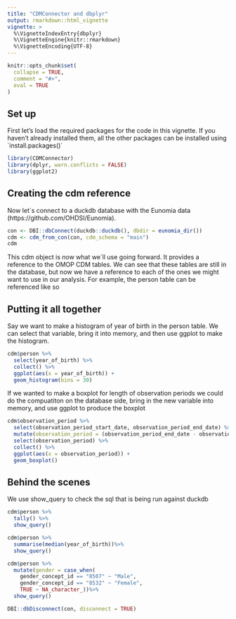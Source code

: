 ```yaml
---
title: "CDMConnector and dbplyr"
output: rmarkdown::html_vignette
vignette: >
  %\VignetteIndexEntry{dbplyr}
  %\VignetteEngine{knitr::rmarkdown}
  %\VignetteEncoding{UTF-8}
---
```


```r
knitr::opts_chunk$set(
  collapse = TRUE,
  comment = "#>",
  eval = TRUE
)
```

## Set up

First let's load the required packages for the code in this vignette. If you haven't already installed them, all the other packages can be installed using ´install.packages()´ 

```r
library(CDMConnector)
library(dplyr, warn.conflicts = FALSE)
library(ggplot2)
```

## Creating the cdm reference

Now let´s connect to a duckdb database with the Eunomia data (https://github.com/OHDSI/Eunomia).

```r
con <- DBI::dbConnect(duckdb::duckdb(), dbdir = eunomia_dir())
cdm <- cdm_from_con(con, cdm_schema = "main")
cdm
```


This cdm object is now what we´ll use going forward. It provides a reference to the OMOP CDM tables. We can see that these tables are still in the database, but now we have a reference to each of the ones we might want to use in our analysis. For example, the person table can be referenced like so


## Putting it all together

Say we want to make a histogram of year of birth in the person table. We can select that variable, bring it into memory, and then use ggplot to make the histogram.

```r
cdm$person %>%
  select(year_of_birth) %>%
  collect() %>%
  ggplot(aes(x = year_of_birth)) +
  geom_histogram(bins = 30)
```

If we wanted to make a boxplot for length of observation periods we could do the compuatiton on the database side, bring in the new variable into memory, and use ggplot to produce the boxplot

```r
cdm$observation_period %>%
  select(observation_period_start_date, observation_period_end_date) %>%
  mutate(observation_period = (observation_period_end_date - observation_period_start_date)/365, 25) %>%
  select(observation_period) %>%
  collect() %>%
  ggplot(aes(x = observation_period)) +
  geom_boxplot()
```


## Behind the scenes
We use show_query to check the sql that is being run against duckdb
```r
cdm$person %>%
  tally() %>%
  show_query()
```


```r
cdm$person %>%
  summarise(median(year_of_birth))%>%
  show_query()
```

```r
cdm$person %>%
  mutate(gender = case_when(
    gender_concept_id == "8507" ~ "Male",
    gender_concept_id == "8532" ~ "Female",
    TRUE ~ NA_character_))%>%
  show_query()
```


```r
DBI::dbDisconnect(con, disconnect = TRUE)
```

<div style="margin-bottom:3cm;"></div>
